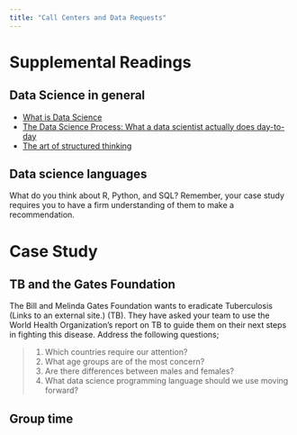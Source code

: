 ```yaml
---
title: "Call Centers and Data Requests"
---
```


# Supplemental Readings {data-background=#e8c35d}

## Data Science in general

- [What is Data Science](https://byuistats.github.io/BYUI_CSE150_StatBook/what-is-data-science.html)
- [The Data Science Process: What a data scientist actually does day-to-day](https://medium.springboard.com/the-data-science-process-the-complete-laymans-guide-to-what-a-data-scientist-actually-does-ca3e166b7c67)
- [The art of structured thinking](https://www.analyticsvidhya.com/blog/2013/06/art-structured-thinking-analyzing/)

## Data science languages

What do you think about R, Python, and SQL?  Remember, your case study requires you to have a firm understanding of them to make a recommendation.


# Case Study {data-background=#e8c35d}

## TB and the Gates Foundation

The Bill and Melinda Gates Foundation wants to eradicate Tuberculosis (Links to an external site.) (TB).  They have asked your team to use the World Health Organization’s report on TB to guide them on their next steps in fighting this disease. Address the following questions;

> 1. Which countries require our attention?
> 2. What age groups are of the most concern?
> 3. Are there differences between males and females?
> 4. What data science programming language should we use moving forward?

## Group time
